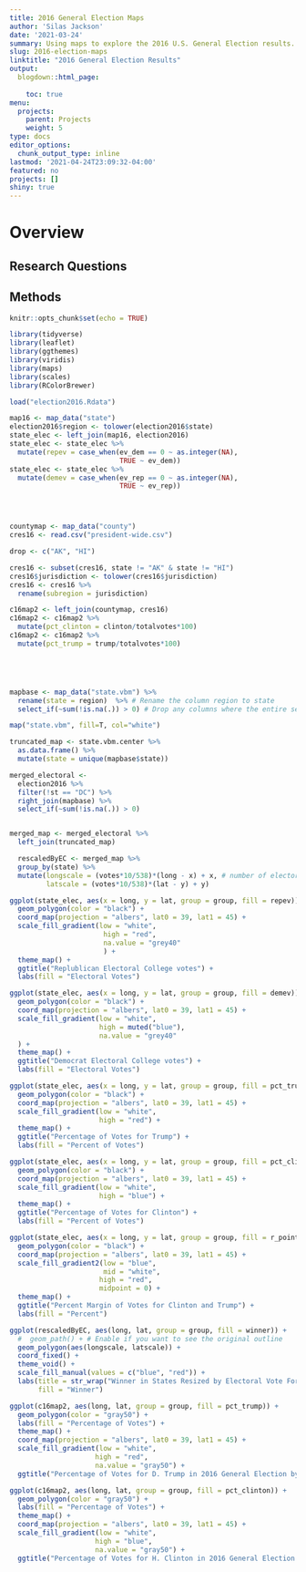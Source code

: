 ```yaml
---
title: 2016 General Election Maps
author: 'Silas Jackson'
date: '2021-03-24'
summary: Using maps to explore the 2016 U.S. General Election results.
slug: 2016-election-maps
linktitle: "2016 General Election Results"
output:
  blogdown::html_page:
    
    toc: true
menu:
  projects:
    parent: Projects
    weight: 5
type: docs
editor_options: 
  chunk_output_type: inline
lastmod: '2021-04-24T23:09:32-04:00'
featured: no
projects: []
shiny: true
---
```


# **Overview**

## **Research Questions**

## **Methods**

```r
knitr::opts_chunk$set(echo = TRUE)

library(tidyverse)
library(leaflet)
library(ggthemes)
library(viridis)
library(maps)
library(scales)
library(RColorBrewer)

load("election2016.Rdata")

map16 <- map_data("state")
election2016$region <- tolower(election2016$state)
state_elec <- left_join(map16, election2016) 
state_elec <- state_elec %>%
  mutate(repev = case_when(ev_dem == 0 ~ as.integer(NA),
                           TRUE ~ ev_dem))
state_elec <- state_elec %>%
  mutate(demev = case_when(ev_rep == 0 ~ as.integer(NA),
                           TRUE ~ ev_rep))




countymap <- map_data("county")
cres16 <- read.csv("president-wide.csv")

drop <- c("AK", "HI")

cres16 <- subset(cres16, state != "AK" & state != "HI")
cres16$jurisdiction <- tolower(cres16$jurisdiction)
cres16 <- cres16 %>%
  rename(subregion = jurisdiction)

c16map2 <- left_join(countymap, cres16)
c16map2 <- c16map2 %>%
  mutate(pct_clinton = clinton/totalvotes*100)
c16map2 <- c16map2 %>%
  mutate(pct_trump = trump/totalvotes*100)





mapbase <- map_data("state.vbm") %>% 
  rename(state = region)  %>% # Rename the column region to state
  select_if(~sum(!is.na(.)) > 0) # Drop any columns where the entire set is NA

map("state.vbm", fill=T, col="white")

truncated_map <- state.vbm.center %>% 
  as.data.frame() %>% 
  mutate(state = unique(mapbase$state))

merged_electoral <- 
  election2016 %>% 
  filter(!st == "DC") %>% 
  right_join(mapbase) %>% 
  select_if(~sum(!is.na(.)) > 0) 


merged_map <- merged_electoral %>% 
  left_join(truncated_map)

  rescaledByEC <- merged_map %>% 
  group_by(state) %>% 
  mutate(longscale = (votes*10/538)*(long - x) + x, # number of electoral votes x 10 divided by the total electoral votes
         latscale = (votes*10/538)*(lat - y) + y) 


```


```r
ggplot(state_elec, aes(x = long, y = lat, group = group, fill = repev)) +
  geom_polygon(color = "black") +
  coord_map(projection = "albers", lat0 = 39, lat1 = 45) +
  scale_fill_gradient(low = "white",
                       high = "red",
                       na.value = "grey40"
                       ) +
  theme_map() +
  ggtitle("Replublican Electoral College votes") +
  labs(fill = "Electoral Votes")
```

```r
ggplot(state_elec, aes(x = long, y = lat, group = group, fill = demev)) +
  geom_polygon(color = "black") +
  coord_map(projection = "albers", lat0 = 39, lat1 = 45) +
  scale_fill_gradient(low = "white",
                      high = muted("blue"),
                      na.value = "grey40"
  ) +
  theme_map() +
  ggtitle("Democrat Electoral College votes") +
  labs(fill = "Electoral Votes")
```


```r

ggplot(state_elec, aes(x = long, y = lat, group = group, fill = pct_trump)) +
  geom_polygon(color = "black") +
  coord_map(projection = "albers", lat0 = 39, lat1 = 45) +
  scale_fill_gradient(low = "white",
                      high = "red") +
  theme_map() +
  ggtitle("Percentage of Votes for Trump") +
  labs(fill = "Percent of Votes")

```

```r
ggplot(state_elec, aes(x = long, y = lat, group = group, fill = pct_clinton)) +
  geom_polygon(color = "black") +
  coord_map(projection = "albers", lat0 = 39, lat1 = 45) +
  scale_fill_gradient(low = "white",
                      high = "blue") +
  theme_map() +
  ggtitle("Percentage of Votes for Clinton") +
  labs(fill = "Percent of Votes")
```

```r
ggplot(state_elec, aes(x = long, y = lat, group = group, fill = r_points)) +
  geom_polygon(color = "black") +
  coord_map(projection = "albers", lat0 = 39, lat1 = 45) +
  scale_fill_gradient2(low = "blue",
                       mid = "white",
                      high = "red",
                      midpoint = 0) +
  theme_map() +
  ggtitle("Percent Margin of Votes for Clinton and Trump") +
  labs(fill = "Percent")

```

```r
ggplot(rescaledByEC, aes(long, lat, group = group, fill = winner)) + 
  #  geom_path() + # Enable if you want to see the original outline
  geom_polygon(aes(longscale, latscale)) +
  coord_fixed() + 
  theme_void() + 
  scale_fill_manual(values = c("blue", "red")) +
  labs(title = str_wrap("Winner in States Resized by Electoral Vote For States Won", 30),
       fill = "Winner") 
```



```r

ggplot(c16map2, aes(long, lat, group = group, fill = pct_trump)) +
  geom_polygon(color = "gray50") +
  labs(fill = "Percentage of Votes") +
  theme_map() +
  coord_map(projection = "albers", lat0 = 39, lat1 = 45) +
  scale_fill_gradient(low = "white",
                     high = "red",
                     na.value = "gray50") +
  ggtitle("Percentage of Votes for D. Trump in 2016 General Election by County")
```


```r

ggplot(c16map2, aes(long, lat, group = group, fill = pct_clinton)) +
  geom_polygon(color = "gray50") +
  labs(fill = "Percentage of Votes") +
  theme_map() +
  coord_map(projection = "albers", lat0 = 39, lat1 = 45) +
  scale_fill_gradient(low = "white",
                     high = "blue",
                     na.value = "gray50") +
  ggtitle("Percentage of Votes for H. Clinton in 2016 General Election by County")
```





